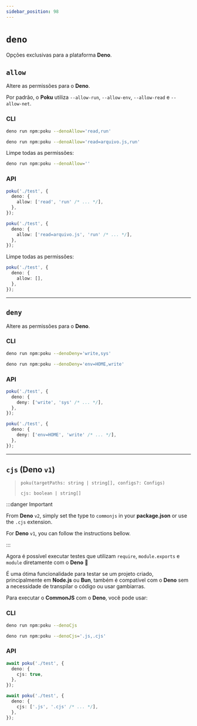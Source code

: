 ```yaml
---
sidebar_position: 98
---
```


# `deno`

Opções exclusivas para a plataforma **Deno**.

## `allow`

Altere as permissões para o **Deno**.

Por padrão, o **Poku** utiliza `--allow-run`, `--allow-env`, `--allow-read` e `--allow-net`.

### CLI

```bash
deno run npm:poku --denoAllow='read,run'
```

```bash
deno run npm:poku --denoAllow='read=arquivo.js,run'
```

Limpe todas as permissões:

```bash
deno run npm:poku --denoAllow=''
```

### API

```ts
poku('./test', {
  deno: {
    allow: ['read', 'run' /* ... */],
  },
});
```

```ts
poku('./test', {
  deno: {
    allow: ['read=arquivo.js', 'run' /* ... */],
  },
});
```

Limpe todas as permissões:

```ts
poku('./test', {
  deno: {
    allow: [],
  },
});
```

<hr />

## `deny`

Altere as permissões para o **Deno**.

### CLI

```bash
deno run npm:poku --denoDeny='write,sys'
```

```bash
deno run npm:poku --denoDeny='env=HOME,write'
```

### API

```ts
poku('./test', {
  deno: {
    deny: ['write', 'sys' /* ... */],
  },
});
```

```ts
poku('./test', {
  deno: {
    deny: ['env=HOME', 'write' /* ... */],
  },
});
```

<hr />

## `cjs` (Deno `v1`)

> `poku(targetPaths: string | string[], configs?: Configs)`
>
> `cjs: boolean | string[]`

:::danger Important

From **Deno** `v2`, simply set the type to `commonjs` in your **package.json** or use the `.cjs` extension.

For **Deno** `v1`, you can follow the instructions bellow.

:::

Agora é possível executar testes que utilizam `require`, `module.exports` e `module` diretamente com o **Deno** 🎉

É uma ótima funcionalidade para testar se um projeto criado, principalmente em **Node.js** ou **Bun**, também é compatível com o **Deno** sem a necessidade de transpilar o código ou usar gambiarras.

Para executar o **CommonJS** com o **Deno**, você pode usar:

### CLI

```bash
deno run npm:poku --denoCjs
```

```bash
deno run npm:poku --denoCjs='.js,.cjs'
```

### API

```ts
await poku('./test', {
  deno: {
    cjs: true,
  },
});
```

```ts
await poku('./test', {
  deno: {
    cjs: ['.js', '.cjs' /* ... */],
  },
});
```
